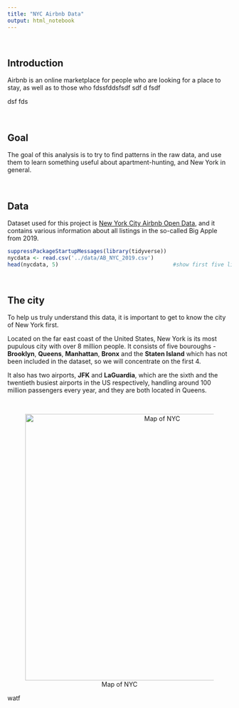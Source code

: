 ```yaml
---
title: "NYC Airbnb Data"
output: html_notebook
---
```


</br>

## Introduction


Airbnb is an online marketplace for people who are looking for a place to stay, as well as to those who 
fdssfddsfsdf
sdf
d
fsdf

dsf
fds

</br>

## Goal

The goal of this analysis is to try to find patterns in the raw data, and use them to learn something useful about apartment-hunting, and New York in general.

</br>

## Data

Dataset used for this project is [New York City Airbnb Open Data](https://www.kaggle.com/dgomonov/new-york-city-airbnb-open-data), and it contains various information about all listings in the so-called Big Apple from 2019.


```r
suppressPackageStartupMessages(library(tidyverse))
nycdata <- read.csv('../data/AB_NYC_2019.csv')
head(nycdata, 5)                                    #show first five listings
```

</br>

## The city

To help us truly understand this data, it is important to get to know the city of New York first.

Located on the far east coast of the United States, New York is its most pupulous city with over 8 million people.
It consists of five bouroughs - **Brooklyn**, **Queens**, **Manhattan**, **Bronx** and the **Staten Island** which has not been included in the dataset, so we will concentrate on the first 4.

It also has two airports, **JFK** and **LaGuardia**, which are the sixth and the twentieth busiest airports in the US respectively, handling around 100 million passengers every year, and they are both located in Queens.

</br>
<center>
![Map of NYC](../data/New_York_City_District_Map.png){#id .class width=600 height=600p}
</center>

watf


